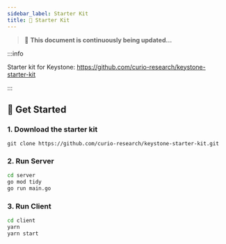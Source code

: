 ```yaml
---
sidebar_label: Starter Kit
title: 🔧 Starter Kit
---
```


> 🚀 **This document is continuously being updated...**

:::info

Starter kit for Keystone: https://github.com/curio-research/keystone-starter-kit

:::

## 🚀 Get Started

### 1. Download the starter kit

`git clone https://github.com/curio-research/keystone-starter-kit.git`

### 2. Run Server

```bash
cd server
go mod tidy
go run main.go
```

### 3. Run Client

```bash
cd client
yarn
yarn start
```
